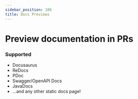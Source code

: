 ```yaml
---
sidebar_position: 106
title: Docs Previews
---
```



# Preview documentation in PRs

### Supported
* <Docusaurus width={16} height={16} /> Docusaurus
* ReDocs
* PDoc
* Swagger/OpenAPI Docs
* JavaDocs
* ...and any other static docs page!
